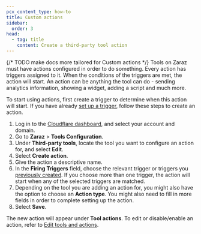 ```yaml
---
pcx_content_type: how-to
title: Custom actions
sidebar:
  order: 3
head:
  - tag: title
    content: Create a third-party tool action
---
```


{/* TODO make docs more tailored for Custom actions */}
Tools on Zaraz must have actions configured in order to do something. Every action has triggers assigned to it. When the conditions of the triggers are met, the action will start. An action can be anything the tool can do - sending analytics information, showing a widget, adding a script and much more.

To start using actions, first create a trigger to determine when this action will start. If you have already [set up a trigger](/zaraz/get-started/create-trigger/), follow these steps to create an action.

1. Log in to the [Cloudflare dashboard](https://dash.cloudflare.com/login), and select your account and domain.
2. Go to **Zaraz** > **Tools Configuration**.
3. Under **Third-party tools**, locate the tool you want to configure an action for, and select **Edit**.
4. Select **Create action**.
5. Give the action a descriptive name.
6. In the **Firing Triggers** field, choose the relevant trigger or triggers you [previously created](/zaraz/get-started/create-trigger/). If you choose more than one trigger, the action will start when any of the selected triggers are matched.
7. Depending on the tool you are adding an action for, you might also have the option to choose an **Action type**. You might also need to fill in more fields in order to complete setting up the action.
8. Select **Save**.

The new action will appear under **Tool actions**. To edit or disable/enable an action, refer to [Edit tools and actions](/zaraz/get-started/edit-tools-and-actions/).
